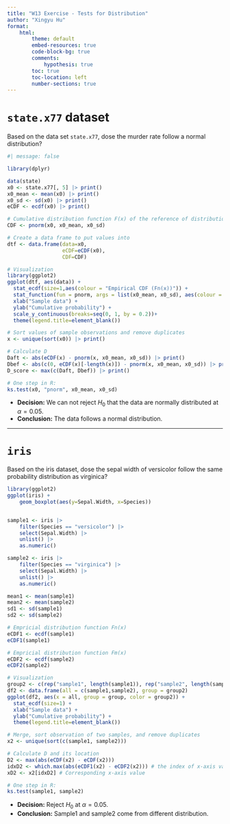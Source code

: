 ```yaml
---
title: "W13 Exercise - Tests for Distribution"
author: "Xingyu Hu"
format: 
    html:
        theme: default
        embed-resources: true
        code-block-bg: true
        comments: 
            hypothesis: true
        toc: true
        toc-location: left
        number-sections: true
---
```


# `state.x77` dataset

Based on the data set `state.x77`, dose the murder rate follow a normal distribution?

```r
#| message: false

library(dplyr)

data(state)
x0 <- state.x77[, 5] |> print()
x0_mean <- mean(x0) |> print()
x0_sd <- sd(x0) |> print()
eCDF <- ecdf(x0) |> print()

# Cumulative distribution function F(x) of the reference of distribution
CDF <- pnorm(x0, x0_mean, x0_sd)

# Create a data frame to put values into
dtf <- data.frame(data=x0,
                  eCDF=eCDF(x0),
                  CDF=CDF)

# Visualization
library(ggplot2)
ggplot(dtf, aes(data)) +
  stat_ecdf(size=1,aes(colour = "Empirical CDF (Fn(x))")) +
  stat_function(fun = pnorm, args = list(x0_mean, x0_sd), aes(colour = "Theoretical CDF (F(x))")) +
  xlab("Sample data") +
  ylab("Cumulative probability") +
  scale_y_continuous(breaks=seq(0, 1, by = 0.2))+
  theme(legend.title=element_blank())

# Sort values of sample observations and remove duplicates
x <- unique(sort(x0)) |> print()

# Calculate D
Daft <- abs(eCDF(x) - pnorm(x, x0_mean, x0_sd)) |> print()
Dbef <- abs(c(0, eCDF(x)[-length(x)]) - pnorm(x, x0_mean, x0_sd)) |> print()
D_score <- max(c(Daft, Dbef)) |> print()

# One step in R:
ks.test(x0, "pnorm", x0_mean, x0_sd)
```

- **Decision:** We can not reject $H_0$ that the data are normally distributed at $\alpha=0.05$.
- **Conclusion:** The data follows a normal distribution.

---

# `iris`

Based on the iris dataset, dose the sepal width of versicolor follow the same probability distribution as virginica?

```r
library(ggplot2)
ggplot(iris) +
    geom_boxplot(aes(y=Sepal.Width, x=Species))


sample1 <- iris |> 
    filter(Species == "versicolor") |> 
    select(Sepal.Width) |> 
    unlist() |> 
    as.numeric()

sample2 <- iris |> 
    filter(Species == "virginica") |> 
    select(Sepal.Width) |> 
    unlist() |> 
    as.numeric()

mean1 <- mean(sample1)
mean2 <- mean(sample2)
sd1 <- sd(sample1)
sd2 <- sd(sample2)

# Empricial distribution function Fn(x)
eCDF1 <- ecdf(sample1)
eCDF1(sample1)

# Empricial distribution function Fm(x)
eCDF2 <- ecdf(sample2)
eCDF2(sample2)

# Visualization
group2 <- c(rep("sample1", length(sample1)), rep("sample2", length(sample2)))
df2 <- data.frame(all = c(sample1,sample2), group = group2)
ggplot(df2, aes(x = all, group = group, color = group2)) +
  stat_ecdf(size=1) +
  xlab("Sample data") +
  ylab("Cumulative probability") +
  theme(legend.title=element_blank())

# Merge, sort observation of two samples, and remove duplicates
x2 <- unique(sort(c(sample1, sample2)))

# Calculate D and its location
D2 <- max(abs(eCDF(x2) - eCDF(x2)))
idxD2 <- which.max(abs(eCDF1(x2) - eCDF2(x2))) # the index of x-axis value
xD2 <- x2[idxD2] # Corresponding x-axis value

# One step in R:
ks.test(sample1, sample2)
```

- **Decision:** Reject $H_0$ at $\alpha=0.05$.
- **Conclusion:** Sample1 and sample2 come from different distribution.

